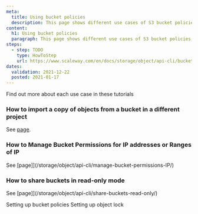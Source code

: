 ```yaml
---
meta:
  title: Using bucket policies
  description: This page shows different use cases of S3 bucket policies.
content:
  h1: Using bucket policies
  paragraph: This page shows different use cases of S3 bucket policies.
steps:
  - step: TODO
    type: HowToStep
    url: https://www.scaleway.com/en/docs/storage/object/api-cli/bucket-policy
dates:
  validation: 2021-12-22
  posted: 2021-01-17
---
```


<Macro id="storage-bucket-policy" />

Find out more about each use case in these tutorials

### How to import a copy of objects from a bucket in a different project

See [page](/storage/object/api-cli/import-copy/).

### How to Manage Bucket Permissions for IP addresses or Ranges of IP
See [page]](/storage/object/api-cli/manage-bucket-permissions-IP/)

### How to share buckets in read-only mode
See [page]](/storage/object/api-cli/share-buckets-read-only/)

<Navigation title="See Also">
  <PreviousButton to="/storage/object/api-cli/bucket-policy">Setting up bucket policies</PreviousButton>
  <NextButton to="/storage/object/api-cli/object-lock/">Setting up object lock</NextButton>
</Navigation>
